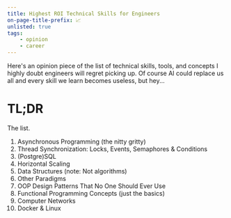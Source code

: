```yaml
---
title: Highest ROI Technical Skills for Engineers
on-page-title-prefix: 📈
unlisted: true
tags:
    - opinion
    - career
---
```


Here's an opinion piece of the list of technical skills, tools, and concepts I highly doubt engineers will
regret picking up. Of course AI could replace us all and every skill we learn becomes useless, but hey...

# TL;DR

The list.

1. Asynchronous Programming (the nitty gritty)
2. Thread Synchronization: Locks, Events, Semaphores & Conditions
3. (Postgre)SQL
4. Horizontal Scaling
5. Data Structures (note: Not algorithms)
6. Other Paradigms
7. OOP Design Patterns That No One Should Ever Use
8. Functional Programming Concepts (just the basics)
9. Computer Networks
10. Docker & Linux
